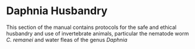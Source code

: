 # Daphnia Husbandry

This section of the manual contains protocols for the safe and ethical husbandry and use of invertebrate animals, particular the nematode worm *C. remanei* and water fleas of the genus *Daphnia*
